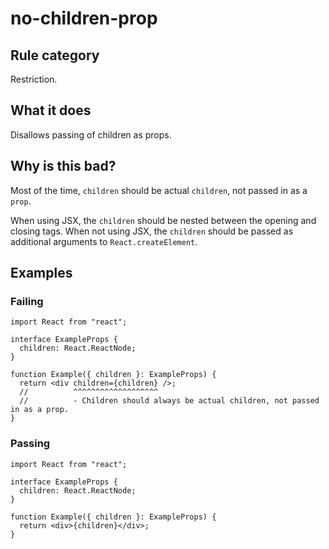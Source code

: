 # no-children-prop

## Rule category

Restriction.

## What it does

Disallows passing of children as props.

## Why is this bad?

Most of the time, `children` should be actual `children`, not passed in as a `prop`.

When using JSX, the `children` should be nested between the opening and closing tags. When not using JSX, the `children` should be passed as additional arguments to `React.createElement`.

## Examples

### Failing

```tsx twoslash
import React from "react";

interface ExampleProps {
  children: React.ReactNode;
}

function Example({ children }: ExampleProps) {
  return <div children={children} />;
  //          ^^^^^^^^^^^^^^^^^^^
  //          - Children should always be actual children, not passed in as a prop.
}
```

### Passing

```tsx twoslash
import React from "react";

interface ExampleProps {
  children: React.ReactNode;
}

function Example({ children }: ExampleProps) {
  return <div>{children}</div>;
}
```
